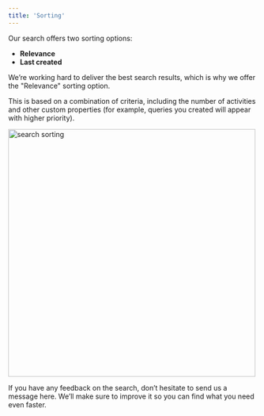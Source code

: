 ```yaml
---
title: 'Sorting'
---
```


Our search offers two sorting options:

- **Relevance**
- **Last created**

We’re working hard to deliver the best search results, which is why we offer the "Relevance" sorting option.

 This is based on a combination of criteria, including the number of activities and other custom properties (for example, queries you created will appear with higher priority).

<img src="/images/search_sort.png" 
   alt = "search sorting"
   width="500" />


If you have any feedback on the search, don’t hesitate to send us a message here. We’ll make sure to improve it so you can find what you need even faster.